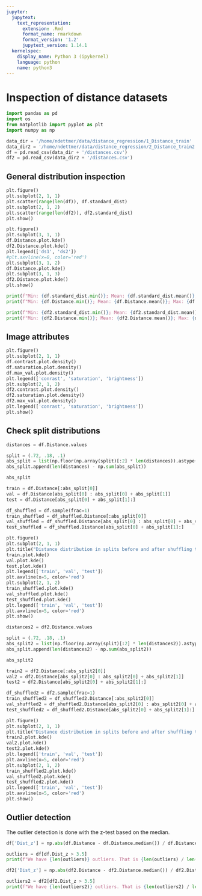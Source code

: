 ```yaml
---
jupyter:
  jupytext:
    text_representation:
      extension: .Rmd
      format_name: rmarkdown
      format_version: '1.2'
      jupytext_version: 1.14.1
  kernelspec:
    display_name: Python 3 (ipykernel)
    language: python
    name: python3
---
```


# Inspection of distance datasets

```python
import pandas as pd
import os
from matplotlib import pyplot as plt
import numpy as np
```

```python
data_dir = '/home/ndettmer/data/distance_regression/1_Distance_train'
data_dir2 = '/home/ndettmer/data/distance_regression/2_Distance_train2'
df = pd.read_csv(data_dir + '/distances.csv')
df2 = pd.read_csv(data_dir2 + '/distances.csv')
```

## General distribution inspection

```python
plt.figure()
plt.subplot(2, 1, 1)
plt.scatter(range(len(df)), df.standard_dist)
plt.subplot(2, 1, 2)
plt.scatter(range(len(df2)), df2.standard_dist)
plt.show()
```

```python
plt.figure()
plt.subplot(3, 1, 1)
df.Distance.plot.kde()
df2.Distance.plot.kde()
plt.legend(['ds1', 'ds2'])
#plt.axvline(x=0, color='red')
plt.subplot(3, 1, 2)
df.Distance.plot.kde()
plt.subplot(3, 1, 3)
df2.Distance.plot.kde()
plt.show()
```

```python
print(f"Min: {df.standard_dist.min()}; Mean: {df.standard_dist.mean()}; Max: {df.standard_dist.max()}")
print(f"Min: {df.Distance.min()}; Mean: {df.Distance.mean()}; Max: {df.Distance.max()}")
```

```python
print(f"Min: {df2.standard_dist.min()}; Mean: {df2.standard_dist.mean()}; Max: {df2.standard_dist.max()}")
print(f"Min: {df2.Distance.min()}; Mean: {df2.Distance.mean()}; Max: {df2.Distance.max()}")
```

## Image attributes

```python
plt.figure()
plt.subplot(2, 1, 1)
df.contrast.plot.density()
df.saturation.plot.density()
df.max_val.plot.density()
plt.legend(['conrast', 'saturation', 'brightness'])
plt.subplot(2, 1, 2)
df2.contrast.plot.density()
df2.saturation.plot.density()
df2.max_val.plot.density()
plt.legend(['conrast', 'saturation', 'brightness'])
plt.show()
```

## Check split distributions

```python
distances = df.Distance.values
```

```python
split = (.72, .18, .1)
abs_split = list(np.floor(np.array(split)[:2] * len(distances)).astype(np.int32))
abs_split.append(len(distances) - np.sum(abs_split))
```

```python
abs_split
```

```python
train = df.Distance[:abs_split[0]]
val = df.Distance[abs_split[0] : abs_split[0] + abs_split[1]]
test = df.Distance[abs_split[0] + abs_split[1]:]
```

```python
df_shuffled = df.sample(frac=1)
train_shuffled = df_shuffled.Distance[:abs_split[0]]
val_shuffled = df_shuffled.Distance[abs_split[0] : abs_split[0] + abs_split[1]]
test_shuffled = df_shuffled.Distance[abs_split[0] + abs_split[1]:]
```

```python
plt.figure()
plt.subplot(2, 1, 1)
plt.title("Distance distribution in splits before and after shuffling the whole dataset")
train.plot.kde()
val.plot.kde()
test.plot.kde()
plt.legend(['train', 'val', 'test'])
plt.axvline(x=5, color='red')
plt.subplot(2, 1, 2)
train_shuffled.plot.kde()
val_shuffled.plot.kde()
test_shuffled.plot.kde()
plt.legend(['train', 'val', 'test'])
plt.axvline(x=5, color='red')
plt.show()
```

```python
distances2 = df2.Distance.values
```

```python
split = (.72, .18, .1)
abs_split2 = list(np.floor(np.array(split)[:2] * len(distances2)).astype(np.int32))
abs_split.append(len(distances2) - np.sum(abs_split2))
```

```python
abs_split2
```

```python
train2 = df2.Distance[:abs_split2[0]]
val2 = df2.Distance[abs_split2[0] : abs_split2[0] + abs_split2[1]]
test2 = df2.Distance[abs_split2[0] + abs_split2[1]:]
```

```python
df_shuffled2 = df2.sample(frac=1)
train_shuffled2 = df_shuffled2.Distance[:abs_split2[0]]
val_shuffled2 = df_shuffled2.Distance[abs_split2[0] : abs_split2[0] + abs_split2[1]]
test_shuffled2 = df_shuffled2.Distance[abs_split2[0] + abs_split2[1]:]
```

```python
plt.figure()
plt.subplot(2, 1, 1)
plt.title("Distance distribution in splits before and after shuffling the whole dataset (2)")
train2.plot.kde()
val2.plot.kde()
test2.plot.kde()
plt.legend(['train', 'val', 'test'])
plt.axvline(x=5, color='red')
plt.subplot(2, 1, 2)
train_shuffled2.plot.kde()
val_shuffled2.plot.kde()
test_shuffled2.plot.kde()
plt.legend(['train', 'val', 'test'])
plt.axvline(x=5, color='red')
plt.show()
```

## Outlier detection
The outlier detection is done with the z-test based on the median.

```python
df['Dist_z'] = np.abs(df.Distance - df.Distance.median()) / df.Distance.std()

outliers = df[df.Dist_z > 3.5]
print(f"We have {len(outliers)} outliers. That is {len(outliers) / len(df) * 100}% of the dataset.")
```

```python
df2['Dist_z'] = np.abs(df2.Distance - df2.Distance.median()) / df2.Distance.std()

outliers2 = df2[df2.Dist_z > 3.5]
print(f"We have {len(outliers2)} outliers. That is {len(outliers2) / len(df2) * 100}% of the dataset.")
```

```python

```
